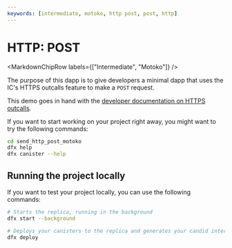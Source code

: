 ```yaml
---
keywords: [intermediate, motoko, http post, post, http]
---
```



# HTTP: POST

<MarkdownChipRow labels={["Intermediate", "Motoko"]} />

The purpose of this dapp is to give developers a minimal dapp that uses the IC's HTTPS outcalls feature to make a `POST` request.

This demo goes in hand with the [developer documentation on HTTPS outcalls](https://internetcomputer.org/docs/current/developer-docs/integrations/https-outcalls/https-outcalls-post).

If you want to start working on your project right away, you might want to try the following commands:

```bash
cd send_http_post_motoko
dfx help
dfx canister --help
```

## Running the project locally

If you want to test your project locally, you can use the following commands:

```bash
# Starts the replica, running in the background
dfx start --background

# Deploys your canisters to the replica and generates your candid interface
dfx deploy
```
